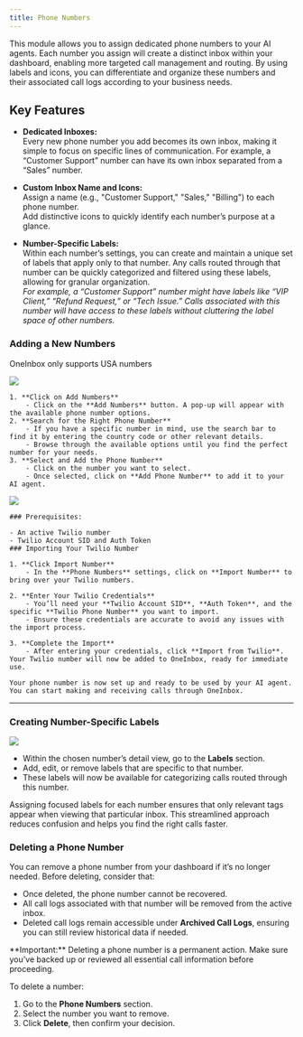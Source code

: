 ```yaml
---
title: Phone Numbers
---
```



This module allows you to assign dedicated phone numbers to your AI agents. Each number you assign will create a distinct inbox within your dashboard, enabling more targeted call management and routing. By using labels and icons, you can differentiate and organize these numbers and their associated call logs according to your business needs.

## Key Features

- **Dedicated Inboxes:**  
  Every new phone number you add becomes its own inbox, making it simple to focus on specific lines of communication. For example, a “Customer Support” number can have its own inbox separated from a “Sales” number.

- **Custom Inbox Name and Icons:**  
  Assign a name (e.g., "Customer Support," "Sales," "Billing") to each phone number.  
  Add distinctive icons to quickly identify each number’s purpose at a glance.

- **Number-Specific Labels:**  
  Within each number’s settings, you can create and maintain a unique set of labels that apply only to that number. Any calls routed through that number can be quickly categorized and filtered using these labels, allowing for granular organization.  
  *For example, a “Customer Support” number might have labels like “VIP Client,” “Refund Request,” or “Tech Issue.” Calls associated with this number will have access to these labels without cluttering the label space of other numbers.*


### Adding a New Numbers


<Tabs>
  <Tab title="Adding OneInbox Number">

<Info>OneInbox only supports USA numbers</Info>

<Frame>
  <img src="/images/settings/oneinbox_numbers.png" />
</Frame>

    1. **Click on Add Numbers**
        - Click on the **Add Numbers** button. A pop-up will appear with the available phone number options.
    2. **Search for the Right Phone Number**
        - If you have a specific number in mind, use the search bar to find it by entering the country code or other relevant details.
        - Browse through the available options until you find the perfect number for your needs.
    3. **Select and Add the Phone Number**
        - Click on the number you want to select.
        - Once selected, click on **Add Phone Number** to add it to your AI agent.



  </Tab>

  <Tab title="Adding Twilio Number">

<Frame>
  <img src="/images/settings/twilio_numbers.png" />
</Frame>

    ### Prerequisites:

    - An active Twilio number
    - Twilio Account SID and Auth Token
    ### Importing Your Twilio Number

    1. **Click Import Number**
        - In the **Phone Numbers** settings, click on **Import Number** to bring over your Twilio numbers.
        
    2. **Enter Your Twilio Credentials**
        - You’ll need your **Twilio Account SID**, **Auth Token**, and the specific **Twilio Phone Number** you want to import.
        - Ensure these credentials are accurate to avoid any issues with the import process.

    3. **Complete the Import**
        - After entering your credentials, click **Import from Twilio**. Your Twilio number will now be added to OneInbox, ready for immediate use.

    Your phone number is now set up and ready to be used by your AI agent. You can start making and receiving calls through OneInbox.
  </Tab>
</Tabs>

-----

### Creating Number-Specific Labels

<Frame>
  <img src="/images/settings/labels.png" />
</Frame>

   - Within the chosen number’s detail view, go to the **Labels** section.
   - Add, edit, or remove labels that are specific to that number.
   - These labels will now be available for categorizing calls routed through this number.

<InfoNote>
Assigning focused labels for each number ensures that only relevant tags appear when viewing that particular inbox. This streamlined approach reduces confusion and helps you find the right calls faster.
</InfoNote>

### Deleting a Phone Number

You can remove a phone number from your dashboard if it’s no longer needed. Before deleting, consider that:

- Once deleted, the phone number cannot be recovered.
- All call logs associated with that number will be removed from the active inbox.
- Deleted call logs remain accessible under **Archived Call Logs**, ensuring you can still review historical data if needed.

<Warning>
**Important:** Deleting a phone number is a permanent action. Make sure you’ve backed up or reviewed all essential call information before proceeding.
</Warning>

To delete a number:

1. Go to the **Phone Numbers** section.
2. Select the number you want to remove.
3. Click **Delete**, then confirm your decision.
